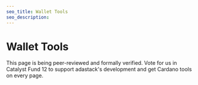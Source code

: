 ```yaml
---
seo_title: Wallet Tools
seo_description:
---
```


# Wallet Tools

This page is being peer-reviewed and formally verified. Vote for us in Catalyst Fund 12 to support adastack's development and get Cardano tools on every page.
